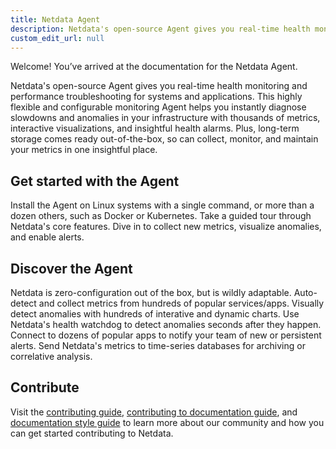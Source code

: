 ```yaml
---
title: Netdata Agent
description: Netdata's open-source Agent gives you real-time health monitoring and performance troubleshooting for systems and applications.
custom_edit_url: null
---
```



Welcome! You’ve arrived at the documentation for the Netdata Agent.

Netdata's open-source Agent gives you real-time health monitoring and performance troubleshooting for systems and
applications. This highly flexible and configurable monitoring Agent helps you instantly diagnose slowdowns and
anomalies in your infrastructure with thousands of metrics, interactive visualizations, and insightful health alarms.
Plus, long-term storage comes ready out-of-the-box, so can collect, monitor, and maintain your metrics in one insightful
place.

## Get started with the Agent

<Start>
  <StartBox href="/docs/agent/packaging/installer/" title="Install the Netdata Agent" button="Read now">
    Install the Agent on Linux systems with a single command, or more than a dozen others, such as Docker or Kubernetes.
  </StartBox>
  <StartBox href="/docs/agent/step-by-step/step-00/" title="Step-by-step guide">
    Take a guided tour through Netdata's core features.
  </StartBox>
  <StartBox href="/docs/agent/getting-started/" title="Getting started guide">
    Dive in to collect new metrics, visualize anomalies, and enable alerts.
  </StartBox>
</Start>

## Discover the Agent

<Discover>
  <DiscoverBox 
    href="/docs/agent/configuration-guide/" 
    title="Configure">
    Netdata is zero-configuration out of the box, but is wildly adaptable.
  </DiscoverBox>
  <DiscoverBox 
    href="/docs/agent/collectors/" 
    title="Collect">
    Auto-detect and collect metrics from hundreds of popular services/apps.
  </DiscoverBox>
  <DiscoverBox 
    href="/docs/agent/web/" 
    title="Visualize">
    Visually detect anomalies with hundreds of interative and dynamic charts.
  </DiscoverBox>
  <DiscoverBox 
    href="/docs/agent/health/" 
    title="Monitor">
    Use Netdata's health watchdog to detect anomalies seconds after they happen.
  </DiscoverBox>
  <DiscoverBox 
    href="/docs/agent/health/notifications/" 
    title="Notify">
    Connect to dozens of popular apps to notify your team of new or persistent alerts.
  </DiscoverBox>
  <DiscoverBox 
    href="/docs/agent/backends"
    title="Export">
    Send Netdata's metrics to time-series databases for archiving or correlative analysis.
  </DiscoverBox>
</Discover>

## Contribute

Visit the [contributing guide](/docs/agent/contributing/), [contributing to documentation
guide](/docs/agent/contributing/contributing-documentation/), and [documentation style
guide](/docs/agent/contributing/style-guide/) to learn more about our community and how you can get started contributing
to Netdata.
